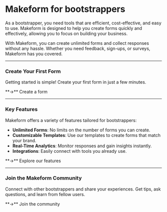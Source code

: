 
# Makeform for bootstrappers

As a bootstrapper, you need tools that are efficient, cost-effective, and easy to use. Makeform is designed to help you create forms quickly and effectively, allowing you to focus on building your business.

With Makeform, you can create unlimited forms and collect responses without any hassle. Whether you need feedback, sign-ups, or surveys, Makeform has you covered.

---

### Create Your First Form

Getting started is simple! Create your first form in just a few minutes.

<div className="mt-12">
    <Link href="https://www.makeform.ai/forms/create" className="text-blue-500 font-semibold">
        **→** Create a form
    </Link>
</div>

---

### Key Features

Makeform offers a variety of features tailored for bootstrappers:

- **Unlimited Forms**: No limits on the number of forms you can create.
- **Customizable Templates**: Use our templates to create forms that match your brand.
- **Real-Time Analytics**: Monitor responses and gain insights instantly.
- **Integrations**: Easily connect with tools you already use.

<div className="mt-12">
    <Link href="https://www.makeform.ai/help/features" className="text-blue-500 font-semibold">
        **→** Explore our features
    </Link>
</div>

---

### Join the Makeform Community

Connect with other bootstrappers and share your experiences. Get tips, ask questions, and learn from fellow users.

<div className="mt-12">
    <Link href="https://x.com/_nilni" className="text-blue-500 font-semibold">
        **→** Join the community
    </Link>
</div>
